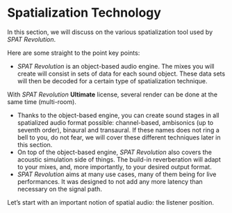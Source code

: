 # Spatialization Technology {#sec-spat-technology}

In this section, we will discuss on the various spatialization tool used by _SPAT Revolution_.

Here are some straight to the point key points:

+ _SPAT Revolution_ is an object-based audio engine. The mixes you will create will consist in sets of data for each sound object. These data sets will then be decoded for a certain type of spatialization technique.

:::{.callout-note}
With _SPAT Revolution_ **Ultimate** license, several render can be done at the same time (multi-room).
:::

+ Thanks to the object-based engine, you can create sound stages in all spatialized audio format possible: channel-based, ambisonics (up to seventh order), binaural and transaural. If these names does not ring a bell to you, do not fear, we will cover these different techniques later in this section.
+ On top of the object-based engine, _SPAT Revolution_ also covers the acoustic simulation side of things. The build-in reverberation will adapt to your mixes, and, more importantly, to your desired output format.
+ _SPAT Revolution_ aims at many use cases, many of them being for live performances. It was designed to not add any more latency than necessary on the signal path.

Let's start with an important notion of spatial audio: the listener position.

<!-- TODO : NEED PICTURE HERE -->
